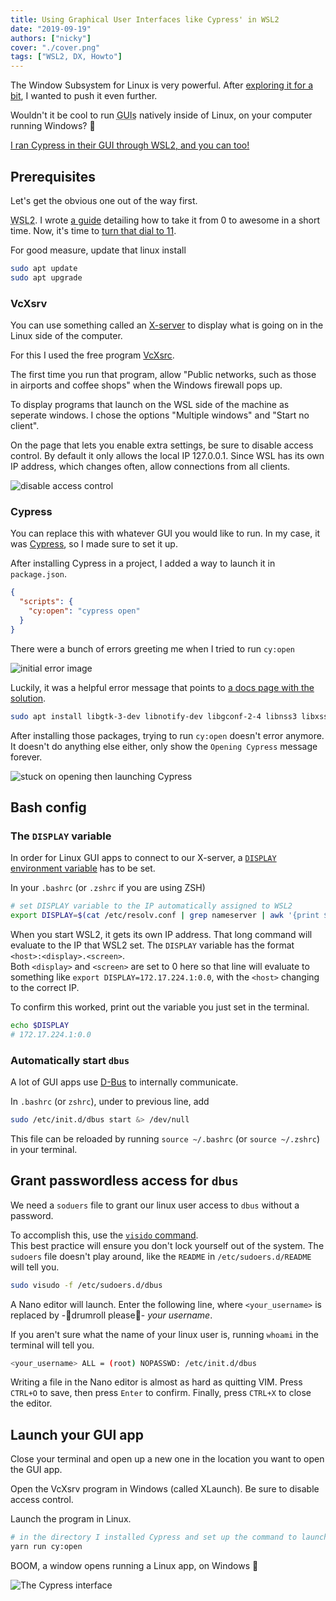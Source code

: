 ```yaml
---
title: Using Graphical User Interfaces like Cypress' in WSL2
date: "2019-09-19"
authors: ["nicky"]
cover: "./cover.png"
tags: ["WSL2, DX, Howto"]
---
```


The Window Subsystem for Linux is very powerful.
After [exploring it for a bit](/blog/linux-on-windows-wsl2-zsh-docker/), I wanted to push it even further.

Wouldn't it be cool to run <abbr title="Graphical User Interfaces">GUIs</abbr> natively inside of Linux, on your computer running Windows? 🤯

[I ran Cypress in their GUI through WSL2, and you can too!](https://twitter.com/NMeuleman/status/1173619206358753282)

## Prerequisites

Let's get the obvious one out of the way first.

<abbr title="Window Subsystem for Linux, version 2">WSL2</abbr>. I wrote [a
guide](/blog/linux-on-windows-wsl2-zsh-docker/) detailing how to take it from 0
to awesome in a short time. Now, it's time to [turn that dial to
11](https://youtu.be/4xgx4k83zzc).

For good measure, update that linux install

```bash
sudo apt update
sudo apt upgrade
```

### VcXsrv

You can use something called an [X-server](https://en.wikipedia.org/wiki/X.Org_Server) to display what is going on in the Linux side of the computer.

For this I used the free program [VcXsrc](https://sourceforge.net/projects/vcxsrv/).

The first time you run that program, allow "Public networks, such as those in airports and coffee shops" when the Windows firewall pops up.

To display programs that launch on the WSL side of the machine as seperate windows. I chose the options "Multiple windows" and "Start no client".

On the page that lets you enable extra settings, be sure to disable access control.
By default it only allows the local IP 127.0.0.1.
Since WSL has its own IP address, which changes often, allow connections from all clients.

![disable access control](disable-access-control.png)

### Cypress

You can replace this with whatever GUI you would like to run.
In my case, it was [Cypress](https://www.cypress.io/), so I made sure to set it up.

After installing Cypress in a project, I added a way to launch it in `package.json`.

```json
{
  "scripts": {
    "cy:open": "cypress open"
  }
}
```

There were a bunch of errors greeting me when I tried to run `cy:open`

![initial error image](initial-error.png)

Luckily, it was a helpful error message that points to [a docs page with the solution](https://on.cypress.io/required-dependencies).

```bash
sudo apt install libgtk-3-dev libnotify-dev libgconf-2-4 libnss3 libxss1 libasound2
```

After installing those packages, trying to run `cy:open` doesn't error anymore.
It doesn't do anything else either, only show the `Opening Cypress` message forever.

![stuck on opening then launching Cypress](stuck-on-opening.png)

## Bash config

### The `DISPLAY` variable

In order for Linux GUI apps to connect to our X-server, a [`DISPLAY` environment variable](https://askubuntu.com/questions/432255/what-is-the-display-environment-variable) has to be set.

In your `.bashrc` (or `.zshrc` if you are using ZSH)

```bash
# set DISPLAY variable to the IP automatically assigned to WSL2
export DISPLAY=$(cat /etc/resolv.conf | grep nameserver | awk '{print $2; exit;}'):0.0
```

When you start WSL2, it gets its own IP address.
That long command will evaluate to the IP that WSL2 set.
The `DISPLAY` variable has the format `<host>:<display>.<screen>`.  
Both `<display>` and `<screen>` are set to 0 here so that line will evaluate to something like `export DISPLAY=172.17.224.1:0.0`, with the `<host>` changing to the correct IP.

To confirm this worked, print out the variable you just set in the terminal.

```bash
echo $DISPLAY
# 172.17.224.1:0.0
```

### Automatically start `dbus`

A lot of GUI apps use [D-Bus](https://en.wikipedia.org/wiki/D-Bus) to internally communicate.

In `.bashrc` (or `zshrc`), under to previous line, add

```bash
sudo /etc/init.d/dbus start &> /dev/null
```

<Aside variant="info">

This file can be reloaded by running `source ~/.bashrc` (or `source ~/.zshrc`) in your terminal.

</Aside>

## Grant passwordless access for `dbus`

We need a `soduers` file to grant our linux user access to `dbus` without a password.

To accomplish this, use the [`visido` command](http://manpages.ubuntu.com/manpages/precise/en/man8/visudo.8.html).  
This best practice will ensure you don't lock yourself out of the system. The `sudoers` file doesn't play around, like the `README` in `/etc/sudoers.d/README` will tell you.

```bash
sudo visudo -f /etc/sudoers.d/dbus
```

A Nano editor will launch. Enter the following line, where `<your_username>` is replaced by -🥁drumroll please🥁- _your username_.

If you aren't sure what the name of your linux user is, running `whoami` in the terminal will tell you.

```bash
<your_username> ALL = (root) NOPASSWD: /etc/init.d/dbus
```

Writing a file in the Nano editor is almost as hard as quitting VIM.
Press `CTRL+O` to save, then press `Enter` to confirm. Finally, press `CTRL+X` to close the editor.

## Launch your GUI app

Close your terminal and open up a new one in the location you want to open the GUI app.

Open the VcXsrv program in Windows (called XLaunch).
Be sure to disable access control.

Launch the program in Linux.

```bash
# in the directory I installed Cypress and set up the command to launch it
yarn run cy:open
```

<Aside variant="success">

BOOM, a window opens running a Linux app, on Windows 🎉

</Aside>

![The Cypress interface](cover.png)
